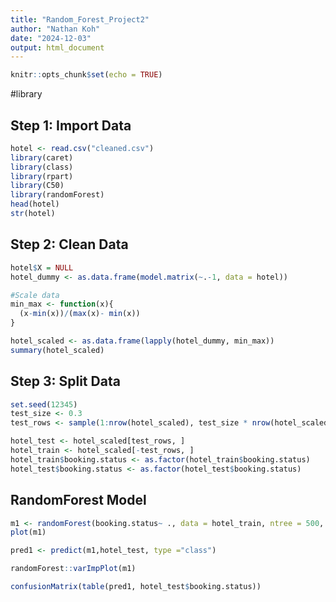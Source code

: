 ```yaml
---
title: "Random_Forest_Project2"
author: "Nathan Koh"
date: "2024-12-03"
output: html_document
---
```


```r
knitr::opts_chunk$set(echo = TRUE)
```

#library

## Step 1: Import Data
```r
hotel <- read.csv("cleaned.csv")
library(caret)
library(class)
library(rpart)
library(C50)
library(randomForest)
head(hotel)
str(hotel)
```

## Step 2: Clean Data
```r
hotel$X = NULL
hotel_dummy <- as.data.frame(model.matrix(~.-1, data = hotel))

#Scale data
min_max <- function(x){
  (x-min(x))/(max(x)- min(x))
}

hotel_scaled <- as.data.frame(lapply(hotel_dummy, min_max))
summary(hotel_scaled)
```

## Step 3: Split Data
```r
set.seed(12345)
test_size <- 0.3
test_rows <- sample(1:nrow(hotel_scaled), test_size * nrow(hotel_scaled))

hotel_test <- hotel_scaled[test_rows, ]
hotel_train <- hotel_scaled[-test_rows, ]
hotel_train$booking.status <- as.factor(hotel_train$booking.status)
hotel_test$booking.status <- as.factor(hotel_test$booking.status)
```

## RandomForest Model
```r
m1 <- randomForest(booking.status~ ., data = hotel_train, ntree = 500, mtry = sqrt(32))
plot(m1)

pred1 <- predict(m1,hotel_test, type ="class")

randomForest::varImpPlot(m1)

confusionMatrix(table(pred1, hotel_test$booking.status))
```